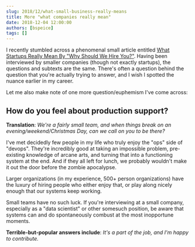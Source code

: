 ```yaml
---
slug: 2018/12/what-small-business-really-means
title: More "what companies really mean"
date: 2018-12-04 12:00:00
authors: [bspeice]
tags: []
---
```


I recently stumbled across a phenomenal small article entitled
[What Startups Really Mean By "Why Should We Hire You?"](https://angel.co/blog/what-startups-really-mean-by-why-should-we-hire-you).
Having been interviewed by smaller companies (though not exactly startups), the questions and
subtexts are the same. There's often a question behind the question that you're actually trying to
answer, and I wish I spotted the nuance earlier in my career.

Let me also make note of one more question/euphemism I've come across:

<!-- truncate -->

## How do you feel about production support?

**Translation**: _We're a fairly small team, and when things break on an evening/weekend/Christmas
Day, can we call on you to be there?_

I've met decidedly few people in my life who truly enjoy the "ops" side of "devops". They're
incredibly good at taking an impossible problem, pre-existing knowledge of arcane arts, and turning
that into a functioning system at the end. And if they all left for lunch, we probably wouldn't make
it out the door before the zombie apocalypse.

Larger organizations (in my experience, 500+ person organizations) have the luxury of hiring people
who either enjoy that, or play along nicely enough that our systems keep working.

Small teams have no such luck. If you're interviewing at a small company, especially as a "data
scientist" or other somesuch position, be aware that systems can and do spontaneously combust at the
most inopportune moments.

**Terrible-but-popular answers include**: _It's a part of the job, and I'm happy to contribute._
